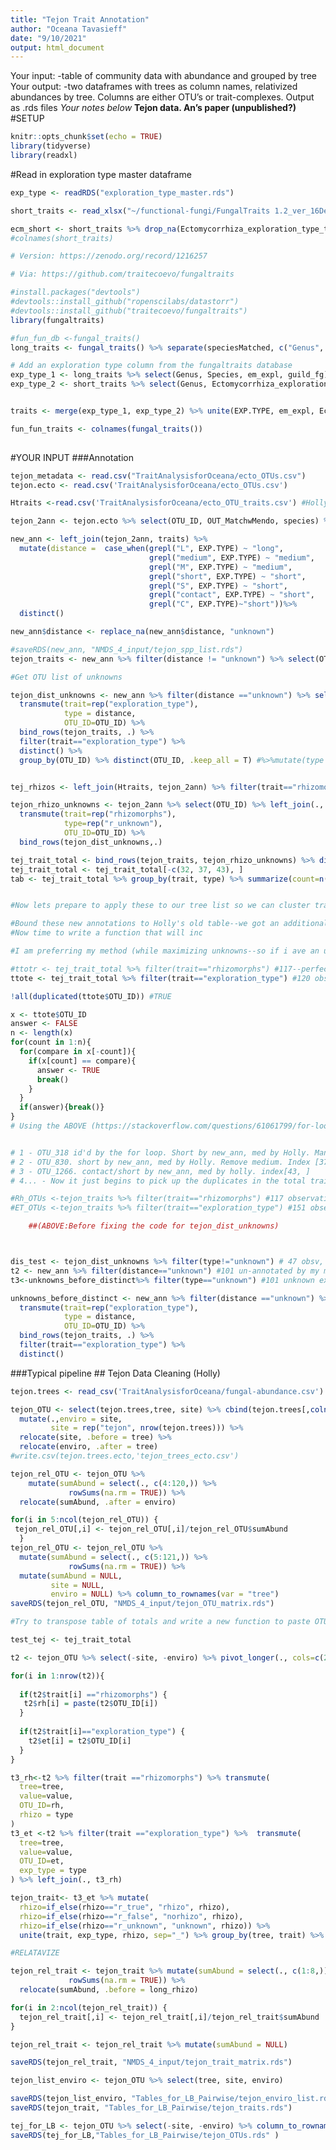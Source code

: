 ```yaml
---
title: "Tejon Trait Annotation"
author: "Oceana Tavasieff"
date: "9/10/2021"
output: html_document
---
```


Your input: -table of community data with abundance and grouped by tree
Your output: -two dataframes with trees as column names, relativized abundances by tree. Columns are either OTU's or trait-complexes. Output as .rds files
*Your notes below*
**Tejon data. An's paper (unpublished?)**
#SETUP
```r
knitr::opts_chunk$set(echo = TRUE)
library(tidyverse)
library(readxl)
```

#Read in exploration type master dataframe

```r
exp_type <- readRDS("exploration_type_master.rds")
```


```r
short_traits <- read_xlsx("~/functional-fungi/FungalTraits 1.2_ver_16Dec_2020.xlsx") %>% rename(Genus = GENUS) 

ecm_short <- short_traits %>% drop_na(Ectomycorrhiza_exploration_type_template) %>% arrange(Genus)
#colnames(short_traits)
```

```r
# Version: https://zenodo.org/record/1216257

# Via: https://github.com/traitecoevo/fungaltraits

#install.packages("devtools")
#devtools::install_github("ropenscilabs/datastorr")
#devtools::install_github("traitecoevo/fungaltraits")
library(fungaltraits)
```

```r
#fun_fun_db <-fungal_traits()
long_traits <- fungal_traits() %>% separate(speciesMatched, c("Genus", "Species", "Subspecies", "Etc"), " ")

# Add an exploration type column from the fungaltraits database 
exp_type_1 <- long_traits %>% select(Genus, Species, em_expl, guild_fg)
exp_type_2 <- short_traits %>% select(Genus, Ectomycorrhiza_exploration_type_template, primary_lifestyle)


traits <- merge(exp_type_1, exp_type_2) %>% unite(EXP.TYPE, em_expl, Ectomycorrhiza_exploration_type_template, sep = "_", na.rm=T) %>% unite(life_history, guild_fg, primary_lifestyle, sep = "_", na.rm=T) 

fun_fun_traits <- colnames(fungal_traits())
 
```

#YOUR INPUT
###Annotation

```r
tejon_metadata <- read.csv("TraitAnalysisforOceana/ecto_OTUs.csv") 
tejon.ecto <- read.csv('TraitAnalysisforOceana/ecto_OTUs.csv') 

Htraits <-read.csv('TraitAnalysisforOceana/ecto_OTU_traits.csv') #Holly's trait table
```

```r

tejon_2ann <- tejon.ecto %>% select(OTU_ID, OUT_MatchwMendo, species) %>% separate(species, c("Genus", "Species", "Etc"))

new_ann <- left_join(tejon_2ann, traits) %>%
  mutate(distance =  case_when(grepl("L", EXP.TYPE) ~ "long",
                               grepl("medium", EXP.TYPE) ~ "medium",
                               grepl("M", EXP.TYPE) ~ "medium",
                               grepl("short", EXP.TYPE) ~ "short",
                               grepl("S", EXP.TYPE) ~ "short",
                               grepl("contact", EXP.TYPE) ~ "short",
                               grepl("C", EXP.TYPE)~"short"))%>%
  distinct() 

new_ann$distance <- replace_na(new_ann$distance, "unknown")

#saveRDS(new_ann, "NMDS_4_input/tejon_spp_list.rds")
tejon_traits <- new_ann %>% filter(distance != "unknown") %>% select(OTU_ID, distance) %>% transmute(trait=rep("exploration_type"), type=distance, OTU_ID=OTU_ID) %>% bind_rows(., Htraits) %>% distinct()
```

```r

#Get OTU list of unknowns

tejon_dist_unknowns <- new_ann %>% filter(distance =="unknown") %>% select(OTU_ID, distance)%>% 
  transmute(trait=rep("exploration_type"),
            type = distance,
            OTU_ID=OTU_ID) %>% 
  bind_rows(tejon_traits, .) %>% 
  filter(trait=="exploration_type") %>% 
  distinct() %>% 
  group_by(OTU_ID) %>% distinct(OTU_ID, .keep_all = T) #%>%mutate(type =if_else(type =="long distance", "long", type))


tej_rhizos <- left_join(Htraits, tejon_2ann) %>% filter(trait=="rhizomorphs") %>% select(OTU_ID, trait)

tejon_rhizo_unknowns <- tejon_2ann %>% select(OTU_ID) %>% left_join(., tej_rhizos) %>% filter(is.na(trait)) %>% select(OTU_ID) %>%
  transmute(trait=rep("rhizomorphs"),
            type=rep("r_unknown"), 
            OTU_ID=OTU_ID) %>% 
  bind_rows(tejon_dist_unknowns,.)

tej_trait_total <- bind_rows(tejon_traits, tejon_rhizo_unknowns) %>% distinct() %>% mutate(type = if_else(type == "long distance", "long", type))
tej_trait_total <- tej_trait_total[-c(32, 37, 43), ]
tab <- tej_trait_total %>% group_by(trait, type) %>% summarize(count=n())


#Now lets prepare to apply these to our tree list so we can cluster trait-species by tree

#Bound these new annotations to Holly's old table--we got an additional 11 exploration type annotations-cool!
#Now time to write a function that will inc
```


```r
#I am preferring my method (while maximizing unknowns--so if i ave an unknown and holly doesnt, ill choose holly's annotation) because it likely reflects new additions to the fungal trait database

#ttotr <- tej_trait_total %>% filter(trait=="rhizomorphs") #117--perfect
ttote <- tej_trait_total %>% filter(trait=="exploration_type") #120 obsv (3 extras!!)

!all(duplicated(ttote$OTU_ID)) #TRUE

x <- ttote$OTU_ID
answer <- FALSE
n <- length(x)
for(count in 1:n){
  for(compare in x[-count]){
    if(x[count] == compare){
      answer <- TRUE
      break()
    }
  }
  if(answer){break()}
}
# Using the ABOVE (https://stackoverflow.com/questions/61061799/for-loop-in-r-to-find-duplicates-in-single-vector-without-built-in-functions) to tell me which ones are duplicates, then looking at new_ann to see which one is correct. Proces--run code, see under Values in Global Environment that compare = "OTU_123" then manually remove the erroneous row in an above chunk. Then run the code for tejon_traits_total and the above thing again until we get 2x117 in tejon_traits total. There are 3 overlapping annotations.


# 1 - OTU_318 id'd by the for loop. Short by new_ann, med by Holly. Manually remove from tejon_traits. Index [32,]
# 2 - OTU_830. short by new_ann, med by Holly. Remove medium. Index [37,]
# 3 - OTU_1266. contact/short by new_ann, med by holly. index[43, ]
# 4... - Now it just begins to pick up the duplicates in the total trait table (each OTU being repeated 2x) tejon_traits_total is now 2x117 rows so perfect

```
```r

#Rh_OTUs <-tejon_traits %>% filter(trait=="rhizomorphs") #117 observations, so we definitely have fully annotated our ectos
#ET_OTUs <-tejon_traits %>% filter(trait=="exploration_type") #151 observations?? that's not right. Should be 117. This is likely artifacts from Holly annotating by genus-level agreement. What should I do??

    ##(ABOVE:Before fixing the code for tejon_dist_unknowns)



dis_test <- tejon_dist_unknowns %>% filter(type!="unknown") # 47 obsv, 70 unknowns. This is ideal--That we have more annotations than unknowns (or that the annotations Holly made by her method (widespread genus-lvl agreement on exp_type for those assoc. w/ same genus of tree) are considered first by our distinct() cmd. thus we get more annotations than by either just my method or just hers (I think its about 11 new exp_type annotations))
t2 <- new_ann %>% filter(distance=="unknown") #101 un-annotated by my method (101 unknowns)
t3<-unknowns_before_distinct%>% filter(type=="unknown") #101 unknown exp_types by my method (fungal traits masterlist) 

unknowns_before_distinct <- new_ann %>% filter(distance =="unknown") %>% select(OTU_ID, distance)%>% 
  transmute(trait=rep("exploration_type"),
            type = distance,
            OTU_ID=OTU_ID) %>% 
  bind_rows(tejon_traits, .) %>% 
  filter(trait=="exploration_type") %>% 
  distinct()
```



###Typical pipeline
## Tejon Data Cleaning (Holly)

```r

tejon.trees <- read_csv('TraitAnalysisforOceana/fungal-abundance.csv') %>% filter(site != "intermediate") #OTU table, remove intermediate site
```

```r

tejon_OTU <- select(tejon.trees,tree, site) %>% cbind(tejon.trees[,colnames(tejon.trees) %in% tejon.ecto$OTU_ID])%>% 
  mutate(.,enviro = site,
         site = rep("tejon", nrow(tejon.trees))) %>% 
  relocate(site, .before = tree) %>% 
  relocate(enviro, .after = tree)
#write.csv(tejon.trees.ecto,'tejon_trees_ecto.csv')

tejon_rel_OTU <- tejon_OTU %>%
    mutate(sumAbund = select(., c(4:120,)) %>% 
             rowSums(na.rm = TRUE)) %>% 
  relocate(sumAbund, .after = enviro)

for(i in 5:ncol(tejon_rel_OTU)) {
 tejon_rel_OTU[,i] <- tejon_rel_OTU[,i]/tejon_rel_OTU$sumAbund
  }
tejon_rel_OTU <- tejon_rel_OTU %>% 
  mutate(sumAbund = select(., c(5:121,)) %>% 
             rowSums(na.rm = TRUE)) %>% 
  mutate(sumAbund = NULL,
         site = NULL,
         enviro = NULL) %>% column_to_rownames(var = "tree")
saveRDS(tejon_rel_OTU, "NMDS_4_input/tejon_OTU_matrix.rds")
```
```r

#Try to transpose table of totals and write a new function to paste OTU's im not too clear on this but holly fxn isnt working mysteriously

test_tej <- tej_trait_total 

t2 <- tejon_OTU %>% select(-site, -enviro) %>% pivot_longer(., cols=c(2:118)) %>% rename(OTU_ID=name) %>% left_join(., tej_trait_total) %>% mutate(rh = NA, et = NA)

for(i in 1:nrow(t2)){
  
  if(t2$trait[i] =="rhizomorphs") {
   t2$rh[i] = paste(t2$OTU_ID[i])
  }
  
  if(t2$trait[i]=="exploration_type") {
    t2$et[i] = t2$OTU_ID[i]
  }
}

t3_rh<-t2 %>% filter(trait =="rhizomorphs") %>% transmute(
  tree=tree,
  value=value,
  OTU_ID=rh,
  rhizo = type
)
t3_et <-t2 %>% filter(trait =="exploration_type") %>%  transmute(
  tree=tree,
  value=value,
  OTU_ID=et,
  exp_type = type
) %>% left_join(., t3_rh)

tejon_trait<- t3_et %>% mutate(
  rhizo=if_else(rhizo=="r_true", "rhizo", rhizo),
  rhizo=if_else(rhizo=="r_false", "norhizo", rhizo),
  rhizo=if_else(rhizo=="r_unknown", "unknown", rhizo)) %>% 
  unite(trait, exp_type, rhizo, sep="_") %>% group_by(tree, trait) %>% summarize(., count=sum(value)) %>%  pivot_wider(names_from = trait, values_from=count) %>% mutate_all(., ~replace(., is.na(.), 0)) %>% column_to_rownames(var="tree")

#RELATAVIZE

tejon_rel_trait <- tejon_trait %>% mutate(sumAbund = select(., c(1:8,)) %>% 
             rowSums(na.rm = TRUE)) %>% 
  relocate(sumAbund, .before = long_rhizo)

for(i in 2:ncol(tejon_rel_trait)) {
  tejon_rel_trait[,i] <- tejon_rel_trait[,i]/tejon_rel_trait$sumAbund
}

tejon_rel_trait <- tejon_rel_trait %>% mutate(sumAbund = NULL)

saveRDS(tejon_rel_trait, "NMDS_4_input/tejon_trait_matrix.rds") 
```

```r

tejon_list_enviro <- tejon_OTU %>% select(tree, site, enviro) 

saveRDS(tejon_list_enviro, "Tables_for_LB_Pairwise/tejon_enviro_list.rds")
saveRDS(tejon_trait, "Tables_for_LB_Pairwise/tejon_traits.rds")

tej_for_LB <- tejon_OTU %>% select(-site, -enviro) %>% column_to_rownames("tree")
saveRDS(tej_for_LB,"Tables_for_LB_Pairwise/tejon_OTUs.rds" )
```
